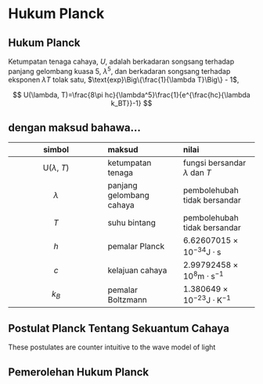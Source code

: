 # Hukum Planck

:::::{.callout-note appearance="minimal"}
##
::::{#thm-planck}
## Hukum Planck
Ketumpatan tenaga cahaya, $U$, adalah berkadaran songsang terhadap panjang gelombang kuasa 5, $\lambda^5$, dan berkadaran songsang terhadap eksponen $\lambda T$ tolak satu, $\text{exp}\Big\{\frac{1}{\lambda T}\Big\} - 1$,

$$
U(\lambda, T)=\frac{8\pi hc}{\lambda^5}\frac{1}{e^{\frac{hc}{\lambda k_BT}}-1}
$$

:::{.callout-tip collapse=true} 
## dengan maksud bahawa...

| simbol | maksud | nilai |
| :---: | :--- | :--- |
| U($\lambda$, $T$) | ketumpatan tenaga | fungsi bersandar $\lambda$ dan $T$ |
| $\lambda$ | panjang gelombang cahaya | pembolehubah tidak bersandar |
| $T$ | suhu bintang | pembolehubah tidak bersandar |
| $h$ | pemalar Planck | $6.62607015\times 10^{-34}\text{J}\cdot\text{s}$ |
| $c$ | kelajuan cahaya | $2.99792458\times 10^8 \text{m}\cdot\text{s}^{-1}$ |
| $k_B$ | pemalar Boltzmann | $1.380649\times 10^{-23} \text{J}\cdot\text{K}^{-1}$| 

:::
::::
:::::

<!-- TODO Report this behaviour 👇 -->
<!-- ::::{#thm-planck .callout-note appearance="simple" icon=false} -->

## Postulat Planck Tentang Sekuantum Cahaya

<!-- Senarai postulat di sini -->

:::{.callout-important}
These postulates are counter intuitive to the wave model of light
:::

## Pemerolehan Hukum Planck

:::{.proof}
:::